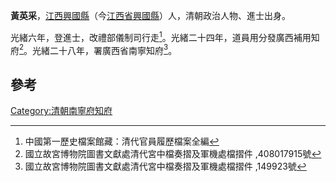 '''黃英采'''，[[江西|江西]][[興國縣|興國縣]]（今[[江西省|江西省]][[興國縣|興國縣]]）人，清朝政治人物、進士出身。

光緒六年，登進士，改禮部儀制司行走<ref>中國第一歷史檔案館藏：清代官員履歷檔案全編</ref>。光緒二十四年，道員用分發廣西補用知府<ref>國立故宮博物院圖書文獻處清代宮中檔奏摺及軍機處檔摺件 ,408017915號</ref>。光緒二十八年，署廣西省南寧知府<ref>國立故宮博物院圖書文獻處清代宮中檔奏摺及軍機處檔摺件 ,149923號</ref>。

==參考==
{{reflist}}
{{清朝人物小作品}}
{{光緒六年庚辰科殿試金榜}}

[[Category:清朝南寧府知府|Category:清朝南寧府知府]]